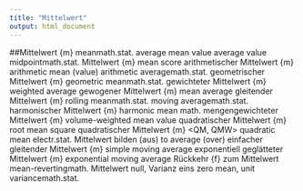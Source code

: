 ```yaml
---
title: "Mittelwert"
output: html_document
---
```


##Mittelwert {m}
meanmath.stat.
average
mean value
average value
midpointmath.stat.
Mittelwert {m} <MW>
mean score
arithmetischer Mittelwert {m}
arithmetic mean (value)
arithmetic averagemath.stat.
geometrischer Mittelwert {m} <GM>
geometric meanmath.stat.
gewichteter Mittelwert {m}
weighted average
gewogener Mittelwert {m}
mean average
gleitender Mittelwert {m}
rolling meanmath.stat.
moving averagemath.stat.
harmonischer Mittelwert {m}
harmonic mean <HM>math.
mengengewichteter Mittelwert {m}
volume-weighted mean value
quadratischer Mittelwert {m}
root mean square
quadratischer Mittelwert {m} <QM, QMW>
quadratic mean <QM>electr.stat.
Mittelwert bilden (aus)
to average (over)
einfacher gleitender Mittelwert {m}
simple moving average <SMA>
exponentiell geglätteter Mittelwert {m}
exponential moving average <EMA>
Rückkehr {f} zum Mittelwert
mean-revertingmath.
Mittelwert null, Varianz eins
zero mean, unit variancemath.stat.